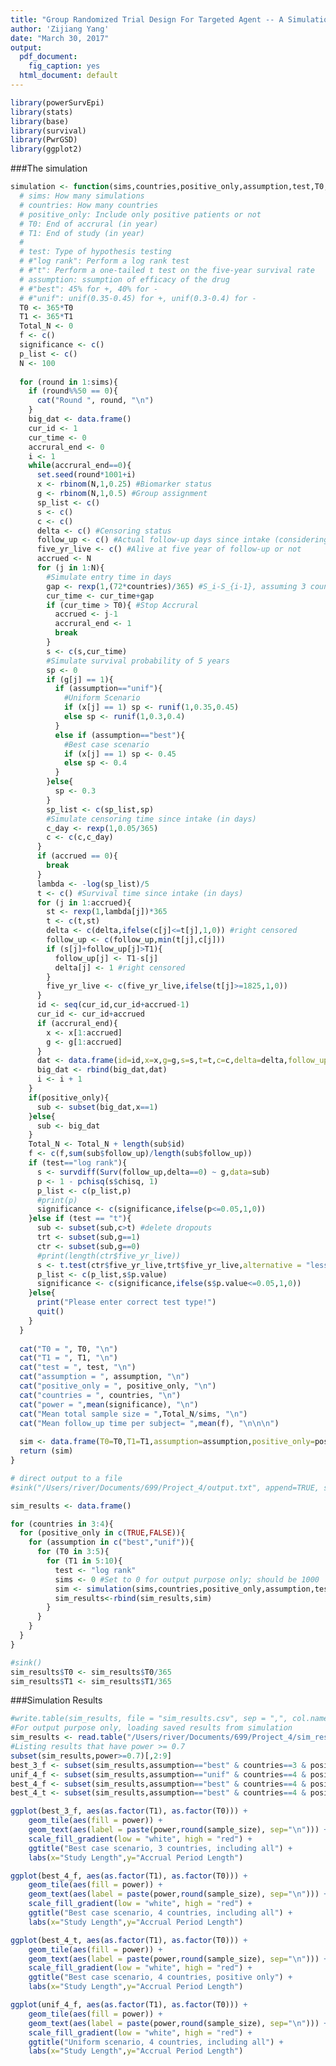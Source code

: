 ```yaml
---
title: "Group Randomized Trial Design For Targeted Agent -- A Simulation Study"
author: 'Zijiang Yang'
date: "March 30, 2017"
output:
  pdf_document:
    fig_caption: yes
  html_document: default
---
```


```r
library(powerSurvEpi)
library(stats)
library(base)
library(survival)
library(PwrGSD)
library(ggplot2)
```

###The simulation
```r
simulation <- function(sims,countries,positive_only,assumption,test,T0,T1){
  # sims: How many simulations
  # countries: How many countries
  # positive_only: Include only positive patients or not
  # T0: End of accrural (in year)
  # T1: End of study (in year)
  # 
  # test: Type of hypothesis testing 
  # #"log rank": Perform a log rank test
  # #"t": Perform a one-tailed t test on the five-year survival rate
  # assumption: ssumption of efficacy of the drug
  # #"best": 45% for +, 40% for -
  # #"unif": unif(0.35-0.45) for +, unif(0.3-0.4) for -
  T0 <- 365*T0
  T1 <- 365*T1
  Total_N <- 0
  f <- c()
  significance <- c()
  p_list <- c()
  N <- 100
  
  for (round in 1:sims){
    if (round%%50 == 0){
      cat("Round ", round, "\n")
    }
    big_dat <- data.frame()
    cur_id <- 1
    cur_time <- 0
    accrural_end <- 0
    i <- 1
    while(accrural_end==0){
      set.seed(round*1001+i)
      x <- rbinom(N,1,0.25) #Biomarker status
      g <- rbinom(N,1,0.5) #Group assignment
      sp_list <- c()
      s <- c()
      c <- c()
      delta <- c() #Censoring status
      follow_up <- c() #Actual follow-up days since intake (considering censoring)
      five_yr_live <- c() #Alive at five year of follow-up or not
      accrued <- N
      for (j in 1:N){
        #Simulate entry time in days
        gap <- rexp(1,(72*countries)/365) #S_i-S_{i-1}, assuming 3 countries: 72*3 = 216
        cur_time <- cur_time+gap
        if (cur_time > T0){ #Stop Accrural
          accrued <- j-1
          accrural_end <- 1
          break
        }
        s <- c(s,cur_time)
        #Simulate survival probability of 5 years
        sp <- 0
        if (g[j] == 1){
          if (assumption=="unif"){
            #Uniform Scenario
            if (x[j] == 1) sp <- runif(1,0.35,0.45)
            else sp <- runif(1,0.3,0.4)
          }
          else if (assumption=="best"){
            #Best case scenario
            if (x[j] == 1) sp <- 0.45
            else sp <- 0.4
          }
        }else{
          sp <- 0.3
        }
        sp_list <- c(sp_list,sp)
        #Simulate censoring time since intake (in days)
        c_day <- rexp(1,0.05/365)
        c <- c(c,c_day)
      }
      if (accrued == 0){
        break
      }
      lambda <- -log(sp_list)/5
      t <- c() #Survival time since intake (in days)
      for (j in 1:accrued){
        st <- rexp(1,lambda[j])*365
        t <- c(t,st)
        delta <- c(delta,ifelse(c[j]<=t[j],1,0)) #right censored
        follow_up <- c(follow_up,min(t[j],c[j]))
        if (s[j]+follow_up[j]>T1){
          follow_up[j] <- T1-s[j]
          delta[j] <- 1 #right censored
        }
        five_yr_live <- c(five_yr_live,ifelse(t[j]>=1825,1,0))
      }
      id <- seq(cur_id,cur_id+accrued-1)
      cur_id <- cur_id+accrued
      if (accrural_end){
        x <- x[1:accrued]
        g <- g[1:accrued]
      }
      dat <- data.frame(id=id,x=x,g=g,s=s,t=t,c=c,delta=delta,follow_up=follow_up,five_yr_live=five_yr_live)
      big_dat <- rbind(big_dat,dat)
      i <- i + 1
    }
    if(positive_only){
      sub <- subset(big_dat,x==1)
    }else{
      sub <- big_dat
    }
    Total_N <- Total_N + length(sub$id)
    f <- c(f,sum(sub$follow_up)/length(sub$follow_up))
    if (test=="log rank"){ 
      s <- survdiff(Surv(follow_up,delta==0) ~ g,data=sub)
      p <- 1 - pchisq(s$chisq, 1)
      p_list <- c(p_list,p)
      #print(p)
      significance <- c(significance,ifelse(p<=0.05,1,0))
    }else if (test == "t"){
      sub <- subset(sub,c>t) #delete dropouts
      trt <- subset(sub,g==1)
      ctr <- subset(sub,g==0)
      #print(length(ctr$five_yr_live))
      s <- t.test(ctr$five_yr_live,trt$five_yr_live,alternative = "less", var.equal = TRUE)
      p_list <- c(p_list,s$p.value)
      significance <- c(significance,ifelse(s$p.value<=0.05,1,0))
    }else{
      print("Please enter correct test type!")
      quit()
    }
  }
  
  cat("T0 = ", T0, "\n")
  cat("T1 = ", T1, "\n")
  cat("test = ", test, "\n")
  cat("assumption = ", assumption, "\n")
  cat("positive_only = ", positive_only, "\n")
  cat("countries = ", countries, "\n")
  cat("power = ",mean(significance), "\n")
  cat("Mean total sample size = ",Total_N/sims, "\n")
  cat("Mean follow_up time per subject= ",mean(f), "\n\n\n")
  
  sim <- data.frame(T0=T0,T1=T1,assumption=assumption,positive_only=positive_only,countries=countries,sample_size=Total_N/sims,power=mean(significance),follow_up=mean(f))
  return (sim)
}

# direct output to a file 
#sink("/Users/river/Documents/699/Project_4/output.txt", append=TRUE, split=FALSE)
```

```r
sim_results <- data.frame()

for (countries in 3:4){
  for (positive_only in c(TRUE,FALSE)){
    for (assumption in c("best","unif")){
      for (T0 in 3:5){
        for (T1 in 5:10){
          test <- "log rank"
          sims <- 0 #Set to 0 for output purpose only; should be 1000
          sim <- simulation(sims,countries,positive_only,assumption,test,T0,T1)
          sim_results<-rbind(sim_results,sim)
        }
      }
    }
  }
}

#sink()
sim_results$T0 <- sim_results$T0/365
sim_results$T1 <- sim_results$T1/365
```

###Simulation Results
```r
#write.table(sim_results, file = "sim_results.csv", sep = ",", col.names = NA, qmethod = "double")
#For output purpose only, loading saved results from simulation
sim_results <- read.table("/Users/river/Documents/699/Project_4/sim_results.csv",sep=",",header = TRUE)
#Listing results that have power >= 0.7
subset(sim_results,power>=0.7)[,2:9]
best_3_f <- subset(sim_results,assumption=="best" & countries==3 & positive_only==FALSE)
unif_4_f <- subset(sim_results,assumption=="unif" & countries==4 & positive_only==FALSE)
best_4_f <- subset(sim_results,assumption=="best" & countries==4 & positive_only==FALSE)
best_4_t <- subset(sim_results,assumption=="best" & countries==4 & positive_only==TRUE)
```

```r
ggplot(best_3_f, aes(as.factor(T1), as.factor(T0))) +
    geom_tile(aes(fill = power)) + 
    geom_text(aes(label = paste(power,round(sample_size), sep="\n"))) +
    scale_fill_gradient(low = "white", high = "red") +
    ggtitle("Best case scenario, 3 countries, including all") +
    labs(x="Study Length",y="Accrual Period Length") 

ggplot(best_4_f, aes(as.factor(T1), as.factor(T0))) +
    geom_tile(aes(fill = power)) + 
    geom_text(aes(label = paste(power,round(sample_size), sep="\n"))) +
    scale_fill_gradient(low = "white", high = "red") +
    ggtitle("Best case scenario, 4 countries, including all") +
    labs(x="Study Length",y="Accrual Period Length")

ggplot(best_4_t, aes(as.factor(T1), as.factor(T0))) +
    geom_tile(aes(fill = power)) + 
    geom_text(aes(label = paste(power,round(sample_size), sep="\n"))) +
    scale_fill_gradient(low = "white", high = "red") +
    ggtitle("Best case scenario, 4 countries, positive only") +
    labs(x="Study Length",y="Accrual Period Length")

ggplot(unif_4_f, aes(as.factor(T1), as.factor(T0))) +
    geom_tile(aes(fill = power)) + 
    geom_text(aes(label = paste(power,round(sample_size), sep="\n"))) +
    scale_fill_gradient(low = "white", high = "red") +
    ggtitle("Uniform scenario, 4 countries, including all") +
    labs(x="Study Length",y="Accrual Period Length")
```




